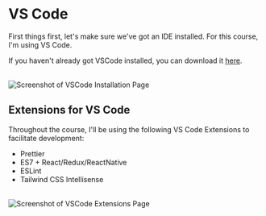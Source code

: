 # VS Code

First things first, let's make sure we've got an IDE installed. For this course, I'm using VS Code.

If you haven't already got VSCode installed, you can download it [here](https://code.visualstudio.com/).  

<br/>

 
<Image src="/vs_code.png" alt="Screenshot of VSCode Installation Page" width={1000} height={1000} />

## Extensions for VS Code

Throughout the course, I'll be using the following VS Code Extensions to facilitate development:

* Prettier
* ES7 + React/Redux/ReactNative
* ESLint
* Tailwind CSS Intellisense

<br/>

<Image src="/vs_code_extensions.png" alt="Screenshot of VSCode Extensions Page" width={1000} height={1000} />
